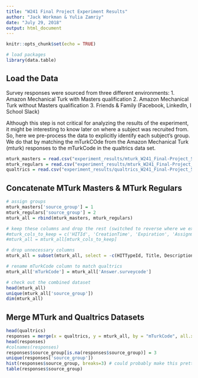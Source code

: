 ```yaml
---
title: "W241 Final Project Experiment Results"
author: "Jack Workman & Yulia Zamriy"
date: "July 29, 2018"
output: html_document
---
```


```r
knitr::opts_chunk$set(echo = TRUE)

# load packages 
library(data.table)
```

## Load the Data

Survey responses were sourced from three different environments:
1. Amazon Mechanical Turk with Masters qualification
2. Amazon Mechanical Turk without Masters qualification
3. Friends & Family (Facebook, LinkedIn, I School Slack)

Although this step is not critical for analyzing the results of the experiment, it might be interesting to know later on where a subject was recruited from. So, here we pre-process the data to explicitly identify each subject's group. We do that by matching the mTurkCOde from the Amazon Mechanical Turk (mturk) responses to the mTurkCode in the qualtrics data set.


```r
mturk_masters = read.csv("experiment_results/mturk_W241_Final-Project_Survey_Masters-Batch_Results.csv")
mturk_regulars = read.csv("experiment_results/mturk_W241_Final-Project_Survey_Non-Masters-Batch_Results.csv")
qualtrics = read.csv("experiment_results/qualtrics_W241_Final-Project_Survey_Experiment_July-29-2018_12-59.csv")
```

## Concatenate MTurk Masters & MTurk Regulars

```r
# assign groups
mturk_masters['source_group'] = 1 
mturk_regulars['source_group'] = 2
mturk_all = rbind(mturk_masters, mturk_regulars)

# keep these columns and drop the rest (switched to reverse where we explicitly drop the not necessary ones so that we are more clear about what we are dropping)
#mturk_cols_to_keep = c('HITId', 'CreationTime', 'Expiration', 'AssignmentId', 'WorkerId', 'AssignmentStatus', 'AcceptTime', 'SubmitTime', 'WorkTimeInSeconds', 'LifetimeApprovalRate', 'Last30DaysApprovalRate', 'Last7DaysApprovalRate', 'Answer.surveycode', 'source_group')
#mturk_all = mturk_all[mturk_cols_to_keep]

# drop unnecessary columns
mturk_all = subset(mturk_all, select = -c(HITTypeId, Title, Description, Keywords, Reward, MaxAssignments, RequesterAnnotation, AssignmentDurationInSeconds, AutoApprovalDelayInSeconds, NumberOfSimilarHITs, LifetimeInSeconds, AssignmentId, AutoApprovalTime, ApprovalTime, RejectionTime, RequesterFeedback, Approve, Reject))

# rename mTurkCode column to match qualtrics
mturk_all['mTurkCode'] = mturk_all['Answer.surveycode']

# check out the combined dataset
head(mturk_all)
unique(mturk_all['source_group'])
dim(mturk_all)
```

## Merge MTurk and Qualtrics Datasets

```r
head(qualtrics)
responses = merge(x = qualtrics, y = mturk_all, by = "mTurkCode", all.x = TRUE)
head(responses)
#colnames(responses)
responses$source_group[is.na(responses$source_group)] = 3
unique(responses['source_group'])
hist(responses$source_group, breaks=3) # could probably make this prettier
table(responses$source_group)

```



